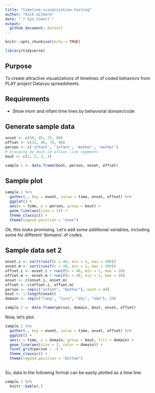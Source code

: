 ```yaml
---
title: "timeline-visualization-testing"
author: "Rick Gilmore"
date: "`r Sys.time()`"
output: 
  github_document: default
---
```


```r
knitr::opts_chunk$set(echo = TRUE)

library(tidyverse)
```

## Purpose

To create attractive visualizations of timelines of coded behaviors from PLAY project Datavyu spreadsheets.

## Requirements

- Show mom and infant time lines by behavioral domain/code

## Generate sample data

```r
onset <- c(30, 45, 75, 80)
offset <- c(32, 46, 78, 90)
person <- c('infant', 'infant', 'mother', 'mother')
# Grouping by bout.id allows line segments
bout <- c(1, 2, 3, 4)

sample.1 <- data.frame(bout, person, onset, offset)
```

## Sample plot

```r
sample.1 %>%
  gather(., key = event, value = time, onset, offset) %>%
  ggplot() +
  aes(x = time, y = person, group = bout) +
  geom_line(aes(size = 2)) +
  theme_classic() +
  theme(legend.position = "none")
```

Ok, this looks promising. Let's add some additional variables, including some for different 'domains' of codes.

## Sample data set 2

```r
onset.i <- sort(runif(n = 40, min = 1, max = 300))
onset.m <- sort(runif(n = 40, min = 1, max = 300))
offset.i <- onset.i + runif(n = 40, min = 1, max = 20)
offset.m <- onset.m + runif(n = 40, min = 1, max = 20)
onset <- c(onset.i, onset.m)
offset <- c(offset.i, offset.m)
person <- rep(c("infant", "mother"), each = 40)
bout <- 1:length(onset)
domain <- rep(c("lang", "loco", "obj", "emo"), 20)

sample.2 <- data.frame(person, domain, bout, onset, offset)
```

Now, let's plot.

```r
sample.2 %>%
  gather(., key = event, value = time, onset, offset) %>%
  ggplot() +
  aes(x = time, y = domain, group = bout, fill = domain) +
  geom_line(aes(size = 2, color = domain)) +
  facet_grid(person ~ .) +
  theme_classic() +
  theme(legend.position = "bottom")
  
```

So, data in the following format can be easily plotted as a time line:

```r
sample.2 %>%
  knitr::kable(.)
```

